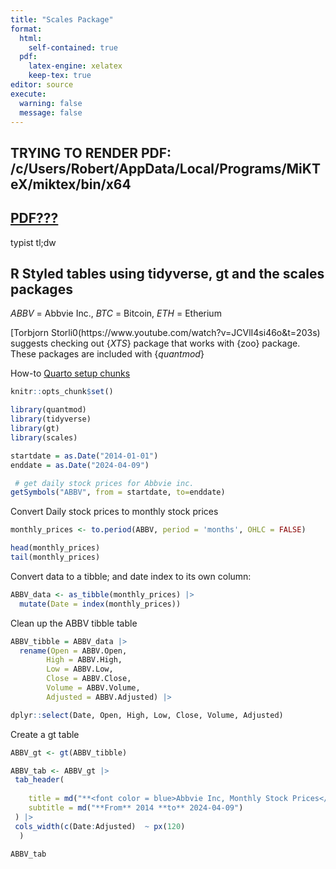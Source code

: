```yaml
---
title: "Scales Package"
format:
  html:
    self-contained: true
  pdf:
    latex-engine: xelatex
    keep-tex: true
editor: source
execute: 
  warning: false
  message: false
---
```



## TRYING TO RENDER PDF: /c/Users/Robert/AppData/Local/Programs/MiKTeX/miktex/bin/x64

## [PDF???](https://www.youtube.com/watch?v=t30sqFch2v0)
typist tl;dw  


 
## R Styled tables using tidyverse, gt and the scales packages

*ABBV* = Abbvie Inc., *BTC* = Bitcoin, *ETH* = Etherium

\[Torbjorn Storli0(https://www.youtube.com/watch?v=JCVlI4si46o&t=203s) suggests checking out {*XTS*} package that works with {zoo} package. These packages are included with {*quantmod*}

How-to [Quarto setup chunks](https://rstudio-conf-2022.github.io/get-started-quarto/materials/03-computation-editors.html#/knitropts_chunk-defaults)

```r

knitr::opts_chunk$set()

library(quantmod)
library(tidyverse)
library(gt)
library(scales)

startdate = as.Date("2014-01-01")
enddate = as.Date("2024-04-09")

 # get daily stock prices for Abbvie inc.
getSymbols("ABBV", from = startdate, to=enddate)
```

Convert Daily stock prices to monthly stock prices

```r

monthly_prices <- to.period(ABBV, period = 'months', OHLC = FALSE)

head(monthly_prices)
tail(monthly_prices) 
```

Convert data to a tibble; and date index to its own column:

```r

ABBV_data <- as_tibble(monthly_prices) |>
  mutate(Date = index(monthly_prices))
```

Clean up the ABBV tibble table

```r

ABBV_tibble = ABBV_data |>
  rename(Open = ABBV.Open,
        High = ABBV.High,
        Low = ABBV.Low,
        Close = ABBV.Close,
        Volume = ABBV.Volume,
        Adjusted = ABBV.Adjusted) |>

dplyr::select(Date, Open, High, Low, Close, Volume, Adjusted)
```

Create a gt table

```r

ABBV_gt <- gt(ABBV_tibble) 

ABBV_tab <- ABBV_gt |>
 tab_header(
  
    title = md("**<font color = blue>Abbvie Inc, Monthly Stock Prices</font>**"),
    subtitle = md("**From** 2014 **to** 2024-04-09")
 ) |> 
 cols_width(c(Date:Adjusted)  ~ px(120)
  )

ABBV_tab
```
